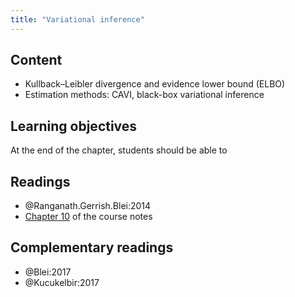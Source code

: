 ```yaml
---
title: "Variational inference"
---
```



## Content

- Kullback--Leibler divergence and evidence lower bound (ELBO)
- Estimation methods: CAVI, black-box variational inference

## Learning objectives

At the end of the chapter, students should be able to




## Readings


- @Ranganath.Gerrish.Blei:2014
- [Chapter 10](https://lbelzile.github.io/MATH80601A/variational.html) of the course notes

## Complementary readings

- @Blei:2017
- @Kucukelbir:2017

<!--


## Slides


<p class="text-center"><a class="btn btn-success btn-lg" target="_blank" href="../slides/bayesmod-slides10.html">{{< fa arrow-up-right-from-square >}} &ensp;View all slides in new window</a> <a class="btn btn-success btn-lg" target="_blank" href="../slides/bayesmod-slides10.pdf" role="button">{{< fa file-pdf >}} &ensp;Download PDF of all slides</a></p>


<div class="ratio ratio-16x9">
<iframe class="slide-deck" src="../slides/bayesmod-slides10.html"></iframe>
</div>



## Code

- Variational example [**R** script](/files/code/10-variational.R)

-->
